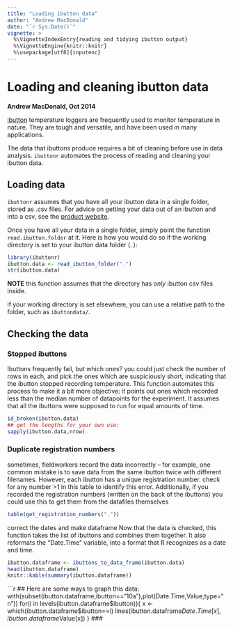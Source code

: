 ```yaml
---
title: "Loading ibutton data"
author: "Andrew MacDonald"
date: "`r Sys.Date()`"
vignette: >
  %\VignetteIndexEntry{reading and tidying ibutton output}
  %\VignetteEngine{knitr::knitr}
  %\usepackage[utf8]{inputenc}
---
```


# Loading and cleaning ibutton data
**Andrew MacDonald, Oct 2014**

[ibutton](http://en.wikipedia.org/wiki/1-Wire) temperature loggers are frequently used to monitor temperature in nature.  They are tough and versatile, and have been used in many applications.

The data that ibuttons produce requires a bit of cleaning before use in data analysis. `ibuttonr` automates the process of reading and cleaning your ibutton data.

## Loading data

`ibuttonr` assumes that you have all your ibutton data in a single folder, stored as .csv files. For advice on getting your data out of an ibutton and into a csv, see the [product website](http://www.maximintegrated.com/en/app-notes/index.mvp/id/3358).  

Once you have all your data in a single folder, simply point the function `read.ibutton.folder` at it.  Here is how you would do so if the working directory is set to your ibutton data folder (`.`):

```r
library(ibuttonr)
ibutton.data <- read_ibutton_folder(".")
str(ibutton.data)
```

**NOTE** this function assumes that the directory has *only* ibutton csv files inside. 

if your working directory is set elsewhere, you can use a relative path to the folder, such as `ibuttondata/`.

## Checking the data

### Stopped ibuttons
Ibuttons frequently fail, but which ones? you could just check the number of rows in each, and pick
the ones which are suspiciously short, indicating that the ibutton stopped
recording temperature. This function automates this process to make it a bit
more objective: it points out ones which recorded less than the median number
of datapoints for the experiment. It assumes that all the ibuttons were
supposed to run for equal amounts of time.
```{reval=FALSE}

id_broken(ibutton.data)
## get the lengths for your own use:
sapply(ibutton.data,nrow)
```

### Duplicate registration numbers
sometimes, fieldworkers record the data incorrectly -- for example, one
common mistake is to save data from the same ibutton twice with different
filenames. However, each ibutton has a unique registration number. check
for any number >1 in this table to identify this error. Additionally, if you
recorded the registration numbers (written on the back of the ibuttons) you
could use this to get them from the datafiles themselves
```r

table(get_registration_numbers("."))

```

correct the dates and make dataframe
Now that the data is checked, this function takes the list of ibuttons and
combines them together. It also reformats the "Date.Time" variable, into a
format that R recognizes as a date and time.

```r
ibutton.dataframe <- ibuttons_to_data_frame(ibutton.data)
head(ibutton.dataframe)
knitr::kable(summary(ibutton.dataframe))
```

```r
## Here are some ways to graph this data:
with(subset(ibutton.dataframe,ibutton=="10a"),plot(Date.Time,Value,type="n"))
for(i in levels(ibutton.dataframe$ibutton)){
x <- which(ibutton.dataframe$ibutton==i)
lines(ibutton.dataframe$Date.Time[x],ibutton.dataframe$Value[x])
}
###